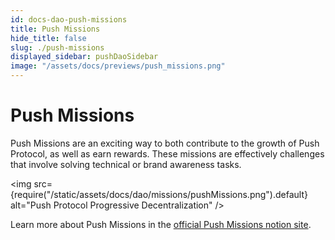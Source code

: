 ```yaml
---
id: docs-dao-push-missions
title: Push Missions
hide_title: false
slug: ./push-missions
displayed_sidebar: pushDaoSidebar
image: "/assets/docs/previews/push_missions.png"
---
```


# Push Missions

Push Missions are an exciting way to both contribute to the growth of Push Protocol, as well as earn rewards. These missions are effectively challenges that involve solving technical or brand awareness tasks.

<img
  src={require("/static/assets/docs/dao/missions/pushMissions.png").default}
  alt="Push Protocol Progressive Decentralization"
/>

Learn more about Push Missions in the [official Push Missions notion site](https://pushprotocol.notion.site/Welcome-to-Push-DAO-b1c1e1281ce64400adaaae59f98e4d4c?p=b38048e307d949aeaf807f40396cc731&pm=c).
